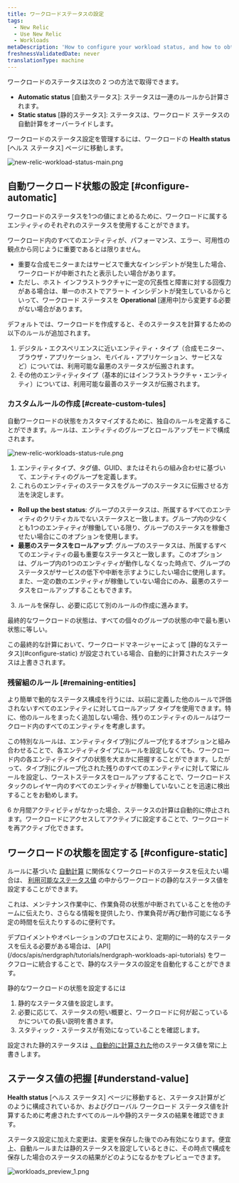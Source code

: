 ```yaml
---
title: ワークロードステータスの設定
tags:
  - New Relic
  - Use New Relic
  - Workloads
metaDescription: 'How to configure your workload status, and how to obtain the workload status.'
freshnessValidatedDate: never
translationType: machine
---
```





ワークロードのステータスは次の 2 つの方法で取得できます。

* **Automatic status** \[自動ステータス]: ステータスは一連のルールから計算されます。
* **Static status** \[静的ステータス]: ステータスは、ワークロード ステータスの自動計算をオーバーライドします。

ワークロードのステータス設定を管理するには、ワークロードの **Health status** \[ヘルス ステータス] ページに移動します。

<img
  title="new-relic-workload-status-main.png"
  alt="new-relic-workload-status-main.png"
  src={solutionsWorkloadStatusMain}
/>

## 自動ワークロード状態の設定 [#configure-automatic]

ワークロードのステータスを1つの値にまとめるために、ワークロードに属するエンティティのそれぞれのステータスを使用することができます。

ワークロード内のすべてのエンティティが、パフォーマンス、エラー、可用性の観点から同じように重要であるとは限りません。

* 重要な合成モニターまたはサービスで重大なインシデントが発生した場合、ワークロードが中断されたと表示したい場合があります。
* ただし、ホスト インフラストラクチャに一定の冗長性と障害に対する回復力がある場合は、単一のホストでアラート インシデントが発生しているからといって、ワークロード ステータスを **Operational** \[運用中]から変更する必要がない場合があります。

デフォルトでは、ワークロードを作成すると、そのステータスを計算するための以下のルールが追加されます。

1. デジタル・エクスペリエンスに近いエンティティ・タイプ（合成モニター、ブラウザ・アプリケーション、モバイル・アプリケーション、サービスなど）については、利用可能な最悪のステータスが伝搬されます。
2. その他のエンティティタイプ（基本的にはインフラストラクチャ・エンティティ）については、利用可能な最善のステータスが伝搬されます。

### カスタムルールの作成 [#create-custom-tules]

自動ワークロードの状態をカスタマイズするために、独自のルールを定義することができます。ルールは、エンティティのグループとロールアップモードで構成されます。

<img
  title="new-relic-workloads-status-rule.png"
  alt="new-relic-workloads-status-rule.png"
  src={solutionsWorkloadStatusRule}
/>

1. エンティティタイプ、タグ値、GUID、またはそれらの組み合わせに基づいて、エンティティのグループを定義します。
2. これらのエンティティのステータスをグループのステータスに伝搬させる方法を決定します。

* **Roll up the best status**: グループのステータスは、所属するすべてのエンティティのクリティカルでないステータスと一致します。グループ内の少なくとも1つのエンティティが稼働している限り、グループのステータスを稼働させたい場合にこのオプションを使用します。
* **最悪のステータスをロールアップ**: グループのステータスは、所属するすべてのエンティティの最も重要なステータスと一致します。このオプションは、グループ内の1つのエンティティが動作しなくなった時点で、グループのステータスがサービスの低下や中断を示すようにしたい場合に使用します。また、一定の数のエンティティが稼働していない場合にのみ、最悪のステータスをロールアップすることもできます。

3. ルールを保存し、必要に応じて別のルールの作成に進みます。

最終的なワークロードの状態は、すべての個々のグループの状態の中で最も悪い状態に等しい。

<Callout variant="important">
  この最終的な計算において、ワークロードマネージャーによって [静的なステータス](#configure-static) が設定されている場合、自動的に計算されたステータスは上書きされます。
</Callout>

### 残留組のルール [#remaining-entities]

より簡単で動的なステータス構成を行うには、以前に定義した他のルールで評価されないすべてのエンティティに対してロールアップ タイプを使用できます。特に、他のルールをまったく追加しない場合、残りのエンティティのルールはワークロード内のすべてのエンティティを考慮します。

この特別なルールは、エンティティタイプ別にグループ化するオプションと組み合わせることで、各エンティティタイプにルールを設定しなくても、ワークロード内の各エンティティタイプの状態を大まかに把握することができます。したがって、タイプ別にグループ化された残りのすべてのエンティティに対して常にルールを設定し、ワーストステータスをロールアップすることで、ワークロードスタックのレイヤー内のすべてのエンティティが稼働していないことを迅速に検出することをお勧めします。

<Callout variant="important">
  6 か月間アクティビティがなかった場合、ステータスの計算は自動的に停止されます。ワークロードにアクセスしてアクティブに設定することで、ワークロードを再アクティブ化できます。
</Callout>

## ワークロードの状態を固定する [#configure-static]

ルールに基づいた [自動計算](#configure-automatic) に関係なくワークロードのステータスを伝えたい場合は、 [利用可能なステータス値](/docs/workload-status#obtain-status) の中からワークロードの静的なステータス値を設定することができます。

これは、メンテナンス作業中に、作業負荷の状態が中断されていることを他のチームに伝えたり、さらなる情報を提供したり、作業負荷が再び動作可能になる予定の時間を伝えたりするのに便利です。

<Callout variant="tip">
  デプロイメントやオペレーションのプロセスにより、定期的に一時的なステータスを伝える必要がある場合は、 [API](/docs/apis/nerdgraph/tutorials/nerdgraph-workloads-api-tutorials) をワークフローに統合することで、静的なステータスの設定を自動化することができます。
</Callout>

静的なワークロードの状態を設定するには

1. 静的なステータス値を設定します。
2. 必要に応じて、ステータスの短い概要と、ワークロードに何が起こっているかについての長い説明を書きます。
3. スタティック・ステータスが有効になっていることを確認します。

設定された静的ステータスは [、自動的に計算された](#configure-automatic)他のステータス値を常に上書きします。

## ステータス値の把握 [#understand-value]

**Health status** \[ヘルス ステータス] ページに移動すると、ステータス計算がどのように構成されているか、およびグローバル ワークロード ステータス値を計算するために考慮されたすべてのルールや静的ステータスの結果を確認できます。

ステータス設定に加えた変更は、変更を保存した後でのみ有効になります。便宜上、自動ルールまたは静的ステータスを設定しているときに、その時点で構成を保存した場合のステータスの結果がどのようになるかをプレビューできます。

<img
  title="workloads_preview_1.png"
  alt="workloads_preview_1.png"
  src={solutionsWorkloadsPreview}
/>